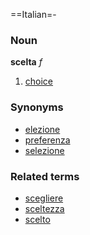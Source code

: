 ==Italian=-
===Noun===
'''scelta''' ''f''

# [[choice]]

===Synonyms===
*[[elezione]]
*[[preferenza]]
*[[selezione]]

===Related terms===
*[[scegliere]]
*[[sceltezza]]
*[[scelto]]
